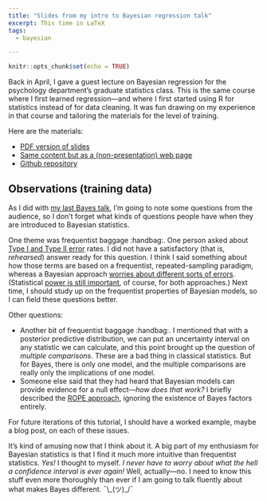 ```yaml
---
title: "Slides from my intro to Bayesian regression talk"
excerpt: This time in LaTeX
tags:
  - bayesian

---
```


```r
knitr::opts_chunk$set(echo = TRUE)
```

Back in April, I gave a guest lecture on Bayesian regression for the psychology 
department's graduate statistics class. This is the same course where I first
learned regression---and where I first started using R for statistics instead
of for data cleaning. It was fun drawing on my experience in that 
course and tailoring the materials for the level of training.

Here are the materials:

* [PDF version of slides](https://cdn.rawgit.com/tjmahr/Psych710_BayesLecture/55f446a0/bayes_slides_out.pdf)
* [Same content but as a (non-presentation) web page](https://cdn.rawgit.com/tjmahr/Psych710_BayesLecture/55f446a0/bayes_slides.html)
* [Github repository](https://github.com/tjmahr/Psych710_BayesLecture)

## Observations (training data)

As I did with [my last Bayes talk](/rstanarm-tutorial-slides/), I'm going to note 
some questions from the audience, so I don't forget what kinds of questions
people have when they are introduced to Bayesian statistics.

One theme was frequentist baggage :handbag:. One person asked about 
[Type I and Type II error](https://twitter.com/chrisalbon/status/874683365865029632) 
rates. I did not have a satisfactory (that is, _rehearsed_) answer ready for
this question. I think I said something about how those terms are based on a
frequentist, repeated-sampling paradigm, whereas a Bayesian approach 
[worries about different sorts of errors](http://andrewgelman.com/2004/12/29/type_1_type_2_t/). 
(Statistical [power is still important](https://alexanderetz.com/2015/05/21/type-s-and-type-m-errors/), 
of course, for both approaches.) Next time, I should study up on the
frequentist properties of Bayesian models, so I can field these questions
better. 

Other questions:

* Another bit of frequentist baggage :handbag:. I mentioned that with a
posterior predictive distribution, we can put an uncertainty interval on any
statistic we can calculate, and this point brought up the question of _multiple
comparisons_. These are a bad thing in classical statistics. But for Bayes, there
is only one model, and the multiple comparisons are really only the implications 
of one model.
* Someone else said that they had heard that Bayesian models can provide evidence
for a null effect---*how does that work?* I briefly described the 
[ROPE approach](https://doingbayesiandataanalysis.blogspot.nl/2016/12/bayesian-assessment-of-null-values.html),
ignoring the existence of Bayes factors entirely.

For future iterations of this tutorial, I should have a worked example, maybe a
blog post, on each of these issues. 

It's kind of amusing now that I think about it. A big part of my enthusiasm for
Bayesian statistics is that I find it much more intuitive than frequentist
statistics. _Yes!_ I thought to myself. _I never have to worry about what the
hell a confidence interval is ever again!_ Well, actually---no. I need to know
this stuff even more thoroughly than ever if I am going to talk fluently about
what makes Bayes different. ¯\\\_(ツ)\_/¯
